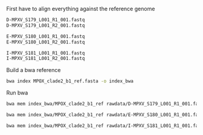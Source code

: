 First have to align everything against the reference genome
```Bash
D-MPXV_S179_L001_R1_001.fastq
D-MPXV_S179_L001_R2_001.fastq

E-MPXV_S180_L001_R1_001.fastq
E-MPXV_S180_L001_R2_001.fastq

I-MPXV_S181_L001_R1_001.fastq
I-MPXV_S181_L001_R2_001.fastq
```

Build a bwa reference
```Bash
bwa index MPOX_clade2_b1_ref.fasta -o index_bwa
```

Run bwa
```Bash
bwa mem index_bwa/MPOX_clade2_b1_ref rawdata/D-MPXV_S179_L001_R1_001.fastq rawdata/D-MPXV_S179_L001_R2_001.fastq > D_clone.sam

bwa mem index_bwa/MPOX_clade2_b1_ref rawdata/E-MPXV_S180_L001_R1_001.fastq rawdata/E-MPXV_S180_L001_R2_001.fastq > E_clone.sam

bwa mem index_bwa/MPOX_clade2_b1_ref rawdata/I-MPXV_S181_L001_R1_001.fastq rawdata/I-MPXV_S181_L001_R2_001.fastq > I_clone.sam

```
